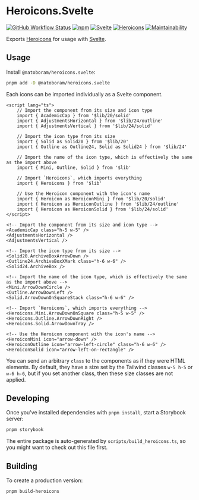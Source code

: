 
<Meta title="README" />

# Heroicons.Svelte

[![GitHub Workflow Status](https://img.shields.io/github/actions/workflow/status/NatoBoram/heroicons.svelte/node-js.yaml?logo=github)](https://github.com/NatoBoram/heroicons.svelte/actions/workflows/node-js.yaml) [![npm](https://img.shields.io/npm/v/@natoboram/heroicons.svelte?color=CB3837&logo=npm)](https://www.npmjs.com/package/@natoboram/heroicons.svelte) [![Svelte](https://img.shields.io/npm/dependency-version/@natoboram/heroicons.svelte/dev/svelte?color=FF3E00&logo=svelte)](https://github.com/sveltejs/svelte) [![Heroicons](https://img.shields.io/npm/dependency-version/@natoboram/heroicons.svelte/dev/heroicons?color=8B5CF6)](https://github.com/tailwindlabs/heroicons) [![Maintainability](https://api.codeclimate.com/v1/badges/bf55494aef500e1de365/maintainability)](https://codeclimate.com/github/NatoBoram/heroicons.svelte/maintainability)

Exports [Heroicons](https://github.com/tailwindlabs/heroicons) for usage with [Svelte](https://github.com/sveltejs/svelte).

## Usage

Install `@natoboram/heroicons.svelte`:

```bash
pnpm add -D @natoboram/heroicons.svelte
```

Each icons can be imported individually as a Svelte component.

```svelte
<script lang="ts">
	// Import the component from its size and icon type
	import { AcademicCap } from '$lib/20/solid'
	import { AdjustmentsHorizontal } from '$lib/24/outline'
	import { AdjustmentsVertical } from '$lib/24/solid'

	// Import the icon type from its size
	import { Solid as Solid20 } from '$lib/20'
	import { Outline as Outline24, Solid as Solid24 } from '$lib/24'

	// Import the name of the icon type, which is effectively the same as the import above
	import { Mini, Outline, Solid } from '$lib'

	// Import `Heroicons`, which imports everything
	import { Heroicons } from '$lib'

	// Use the Heroicon component with the icon's name
	import { Heroicon as HeroiconMini } from '$lib/20/solid'
	import { Heroicon as HeroiconOutline } from '$lib/24/outline'
	import { Heroicon as HeroiconSolid } from '$lib/24/solid'
</script>

<!-- Import the component from its size and icon type -->
<AcademicCap class="h-5 w-5" />
<AdjustmentsHorizontal />
<AdjustmentsVertical />

<!-- Import the icon type from its size -->
<Solid20.ArchiveBoxArrowDown />
<Outline24.ArchiveBoxXMark class="h-6 w-6" />
<Solid24.ArchiveBox />

<!-- Import the name of the icon type, which is effectively the same as the import above -->
<Mini.ArrowDownCircle />
<Outline.ArrowDownLeft />
<Solid.ArrowDownOnSquareStack class="h-6 w-6" />

<!-- Import `Heroicons`, which imports everything -->
<Heroicons.Mini.ArrowDownOnSquare class="h-5 w-5" />
<Heroicons.Outline.ArrowDownRight />
<Heroicons.Solid.ArrowDownTray />

<!-- Use the Heroicon component with the icon's name -->
<HeroiconMini icon="arrow-down" />
<HeroiconOutline icon="arrow-left-circle" class="h-6 w-6" />
<HeroiconSolid icon="arrow-left-on-rectangle" />
```

You can send an arbitrary `class` to the components as if they were HTML elements. By default, they have a size set by the Tailwind classes `w-5 h-5` or `w-6 h-6`, but if you set another class, then these size classes are not applied.

## Developing

Once you've installed dependencies with `pnpm install`, start a Storybook server:

```bash
pnpm storybook
```

The entire package is auto-generated by `scripts/build_heroicons.ts`, so you might want to check out this file first.

## Building

To create a production version:

```bash
pnpm build-heroicons
```
